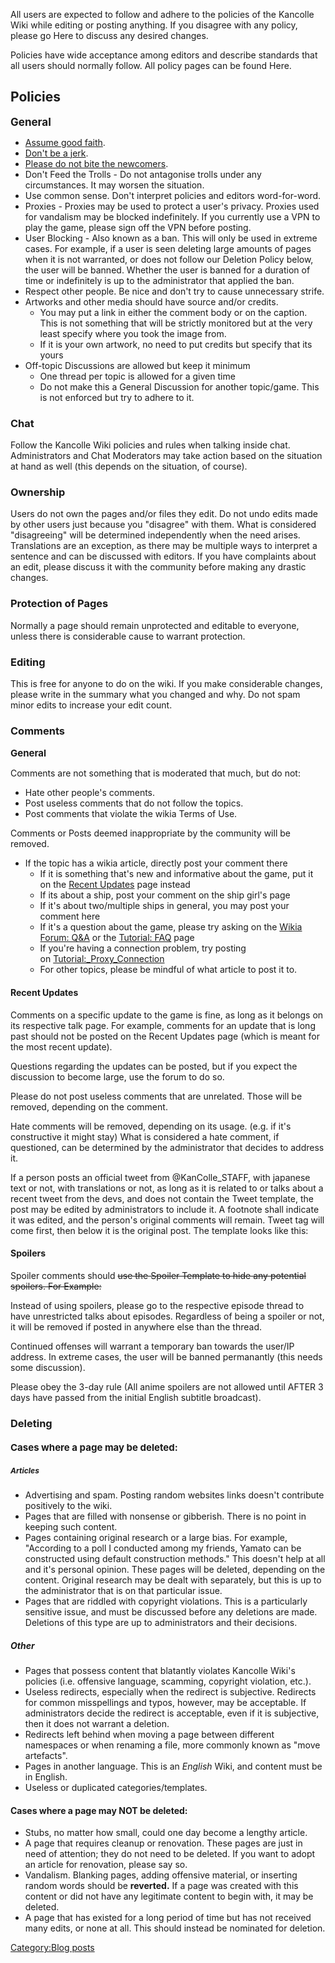 All users are expected to follow and adhere to the policies of the Kancolle Wiki while editing or posting anything. If you disagree with any policy, please go Here to discuss any desired changes. 

Policies have wide acceptance among editors and describe standards that all users should normally follow. All policy pages can be found Here.
==Policies==
<span style="font-size:17px;font-weight:bold;">General</span>
*[http://en.wikipedia.org/wiki/Wikipedia:Assume_good_faith Assume good faith].
*[http://meta.wikimedia.org/wiki/Don%27t_be_a_jerk Don't be a jerk].
*[http://en.wikipedia.org/wiki/Wikipedia:Please_do_not_bite_the_newcomers Please do not bite the newcomers].
*Don't Feed the Trolls - Do not antagonise trolls under any circumstances. It may worsen the situation.
*Use common sense. Don't interpret policies and editors word-for-word.
*Proxies - Proxies may be used to protect a user's privacy. Proxies used for vandalism may be blocked indefinitely. If you currently use a VPN to play the game, please sign off the VPN before posting.
*User Blocking - Also known as a ban. This will only be used in extreme cases. For example, if a user is seen deleting large amounts of pages when it is not warranted, or does not follow our Deletion Policy below, the user will be banned. Whether the user is banned for a duration of time or indefinitely is up to the administrator that applied the ban.
*Respect other people. Be nice and don't try to cause unnecessary strife.
*Artworks and other media should have source and/or credits.
**You may put a link in either the comment body or on the caption. This is not something that will be strictly monitored but at the very least specify where you took the image from.
**If it is your own artwork, no need to put credits but specify that its yours
*Off-topic Discussions are allowed but keep it minimum
**One thread per topic is allowed for a given time
**Do not make this a General Discussion for another topic/game. This is not enforced but try to adhere to it.
===Chat===
Follow the Kancolle Wiki policies and rules when talking inside chat. Administrators and Chat Moderators may take action based on the situation at hand as well (this depends on the situation, of course). 
===Ownership===
Users do not own the pages and/or files they edit. Do not undo edits made by other users just because you "disagree" with them. What is considered "disagreeing" will be determined independently when the need arises. Translations are an exception, as there may be multiple ways to interpret a sentence and can be discussed with editors. If you have complaints about an edit, please discuss it with the community before making any drastic changes. 
===Protection of Pages===
Normally a page should remain unprotected and editable to everyone, unless there is considerable cause to warrant protection.
===Editing===
This is free for anyone to do on the wiki. If you make considerable changes, please write in the summary what you changed and why. Do not spam minor edits to increase your edit count. 
===Comments===
<span style="font-size:15px;font-weight:bold;">General</span>

Comments are not something that is moderated that much, but do not:
*Hate other people's comments.
*Post useless comments that do not follow the topics.
*Post comments that violate the wikia Terms of Use.
Comments or Posts deemed inappropriate by the community will be removed.
*If the topic has a wikia article, directly post your comment there
**If it is something that's new and informative about the game, put it on the [http://kancolle.wikia.com/wiki/Recent_Updates Recent Updates] page instead
**If its about a ship, post your comment on the ship girl's page
**If it's about two/multiple ships in general, you may post your comment here
**If it's a question about the game, please try asking on the [http://kancolle.wikia.com/wiki/Board:Questions_and_Answers Wikia Forum: Q&A] or the [http://kancolle.wikia.com/wiki/Tutorial:_FAQ Tutorial: FAQ] page
**If you're having a connection problem, try posting on [http://kancolle.wikia.com/wiki/Tutorial:_Proxy_Connection Tutorial:_Proxy_Connection]
**For other topics, please be mindful of what article to post it to.
====Recent Updates====
Comments on a specific update to the game is fine, as long as it belongs on its respective talk page. For example, comments for an update that is long past should not be posted on the Recent Updates page (which is meant for the most recent update).

Questions regarding the updates can be posted, but if you expect the discussion to become large, use the forum to do so.

Please do not post useless comments that are unrelated. Those will be removed, depending on the comment.

Hate comments will be removed, depending on its usage. (e.g. if it's constructive it might stay) What is considered a hate comment, if questioned, can be determined by the administrator that decides to address it.

If a person posts an official tweet from @KanColle_STAFF, with japanese text or not, with translations or not, as long as it is related to or talks about a recent tweet from the devs, and does not contain the Tweet template, the post may be edited by administrators to include it. A footnote shall indicate it was edited, and the person's original comments will remain. Tweet tag will come first, then below it is the original post. The template looks like this: {{Tweet}}
====Spoilers====
Spoiler comments should <strike>use the Spoiler Template to hide any potential spoilers. For Example:</strike>
{{Spoilers
 |episode = 4
 |msg = Spoiling the anime.
}}

Instead of using spoilers, please go to the respective episode thread to have unrestricted talks about episodes. Regardless of being a spoiler or not, it will be removed if posted in anywhere else than the thread.

Continued offenses will warrant a temporary ban towards the user/IP address. In extreme cases, the user will be banned permanantly (this needs some discussion).

Please obey the 3-day rule (All anime spoilers are not allowed until AFTER 3 days have passed from the initial English subtitle broadcast).
===Deleting ===
====<span style="font-size:15px;font-weight:bold;">Cases where a page may be deleted:</span>====

=====<span style="font-weight:bold;font-size:12px;">Articles</span>=====
*Advertising and spam. Posting random websites links doesn't contribute positively to the wiki.
*Pages that are filled with nonsense or gibberish. There is no point in keeping such content.
*Pages containing original research or a large bias. For example, "According to a poll I conducted among my friends, Yamato can be constructed using default construction methods." This doesn't help at all and it's personal opinion. These pages will be deleted, depending on the content. Original research may be dealt with separately, but this is up to the administrator that is on that particular issue.
*Pages that are riddled with copyright violations. This is a particularly sensitive issue, and must be discussed before any deletions are made. Deletions of this type are up to administrators and their decisions.
=====<span class="mw-headline" id="Other" style="font-weight:bold;">Other</span>=====
*Pages that possess content that blatantly violates Kancolle Wiki's policies (i.e. offensive language, scamming, copyright violation, etc.). 
*Useless redirects, especially when the redirect is subjective. Redirects for common misspellings and typos, however, may be acceptable. If administrators decide the redirect is acceptable, even if it is subjective, then it does not warrant a deletion.
*Redirects left behind when moving a page between different namespaces or when renaming a file, more commonly known as "move artefacts".
*Pages in another language. This is an ''English'' Wiki, and content must be in English.
*Useless or duplicated categories/templates.
====Cases where a page may '''NOT''' be deleted:====
*Stubs, no matter how small, could one day become a lengthy article.
*A page that requires cleanup or renovation. These pages are just in need of attention; they do not need to be deleted. If you want to adopt an article for renovation, please say so.
*Vandalism. Blanking pages, adding offensive material, or inserting random words should be '''reverted.''' If a page was created with this content or did not have any legitimate content to begin with, it may be deleted.
*A page that has existed for a long period of time but has not received many edits, or none at all. This should instead be nominated for deletion.
[[Category:Blog posts]]